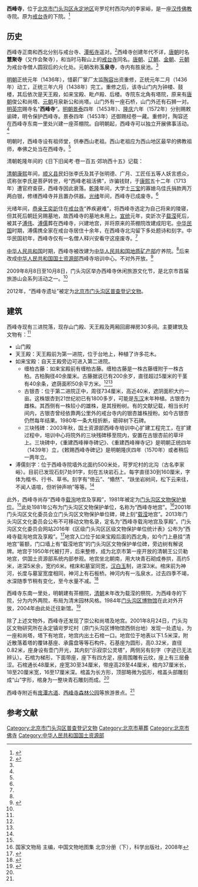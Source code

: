 '''西峰寺'''，位于[[北京市|北京市]][[门头沟区|门头沟区]][[永定地区|永定地区]]岢罗坨村西沟内的李家峪，是一座[[汉传佛教|汉传佛教]]寺院。原为[[戒台寺|戒台寺]]的下院。<ref name=xfs>{{Cite web |url=http://www.fjdh.cn/ffzt/fjhy/ahsy2012/08/090537185410.html |title=西峰寺-门头沟-北京寺院，佛教导航，2012-08-27 |accessdate=2015-01-31 |archive-date=2015-04-21 |archive-url=https://web.archive.org/web/20150421191935/http://www.fjdh.cn/ffzt/fjhy/ahsy2012/08/090537185410.html |dead-url=no }}</ref>

==历史==
西峰寺正南和西北分别与戒台寺、[[潭柘寺|潭柘寺]]遥对。<ref name=kaimu>{{Cite web |url=http://www.mtgtours.com/export/zxw/pic/n8750104801.html |title=西峰寺休闲旅游文化节隆重开幕，门头沟旅游网，2009-08-10 |access-date=2015-01-31 |archive-url=https://web.archive.org/web/20160605090240/http://www.mtgtours.com/export/zxw/pic/n8750104801.html |archive-date=2016-06-05 |dead-url=yes }}</ref>西峰寺创建年代不详，[[唐朝|唐朝]]时名'''慧聚寺'''（又作会聚寺），和当时马鞍山上的[[戒台寺|戒台寺]]同名。[[唐朝|唐朝]]、[[辽朝|辽朝]]、[[金朝|金朝]]、[[元朝|元朝]]为戒台寺僧人圆寂后的火化处。元朝改称'''玉泉寺'''，寺内有胜泉池。<ref name=xfs/>

[[明朝|明朝]]正统元年（1436年），惜薪厂掌厂太监[[陶容|陶容]]出资重修，正统元年二月（1436年）动工，正统三年六月（1438年）完工。重修之后，该寺山门内为钟楼、鼓楼，其后依次是天王殿，如来宝殿、毗卢殿、后楼。寺院东北角有塔院，原来有[[唐朝|唐朝]]俊公和尚塔、[[元朝|元朝]]月泉新公和尚塔。山门外有一座石桥，山门外还有石狮一对。[[明英宗|明英宗]]赐寺名“'''西峰寺'''”。[[明朝|明朝]][[景泰|景泰]]四年（1453年）、[[隆庆|隆庆]]六年（1572年）分别赐敕谕碑，明令保护西峰寺。景泰四年（1453年）还御赐经卷一藏。重修时，陶容还在西峰寺东南一里处兴建一座茶棚院。自明朝起，西峰寺可以独立开展佛事活动。<ref name=xfs/>

明朝时，西峰寺设有祖师堂，供奉西山老祖。西山老祖应为西山地区最早的佛教祖师，奉佛之处当在西峰寺。<ref name=gmsy/>

清朝乾隆年间的《日下旧闻考·卷一百五·郊垧西十五》记载：
{{引用|
原：自戒坛至西峰寺山门有泉最冽。（《问次斋稿》）臣等谨按：西峰寺明碑四，一无撰人姓名，一[[翰林院|翰林院]]检讨旴江[[严素|严素]]撰，皆正统四年立；一礼科[[给事中|给事中]][[王之垣|王之垣]]撰，年月已泐，一为助缘人姓名碑。寺后东北塔一，共六层，高三丈许，额曰“鞍山故俊公和尚之塔”，又石幢一，题识云“大都鞍山慧聚禅寺月泉新公长老塔铭并序，大都万寿退隐林泉老人从伦撰，至元二十八年住持山主成璞等建。”俊公塔之北有池，据寺碑是为胜寒池，池左有地藏殿，其修建年月无考。

増：明人重建西峰禅寺碑记：距府城西二舍许，地名李家峪，有古招提遗址，在灌莽中，碑记剥落，无从考其剏始之岁月。所可见者唯有两浮图巍然独存，一曰俊公塔，建于唐，一曰月泉新公塔，前元至元辛邜所建。塔旁一池名胜寒池，大旱不枯，东有山曰峰峦，涧水绕其麓，西曰罗睺岭，而六国岭峙其南，松陀岭踞其北。惜乎湮废已久，未有能兴起之者。正统改元，因捐赀市材，自三月剏始，至正统三年六月丙辰讫工，赐额曰西峰禅寺，延僧悟达为住持。兹述梗概，以刻于右。
}}

[[清朝|清朝]][[康熙|康熙]]年间，[[顺义县|顺义县]]民妇张李氏及其子张明德、广月、工匠任五等人妖言惑众，谎称张李氏是菩萨转世，号“西峰老祖活佛”，诈骗钱财，于[[康熙|康熙]]五十二年（1713年）遭官府查获，西峰寺因此衰落。[[乾隆|乾隆]]年间，大学士[[三寶_(乾隆繙譯)|三宝]]的寡媳乌佳氏捐款两万两白银，修缮西峰寺并且置办供器。[[光绪|光绪]]年间，西峰寺已成废寺。<ref name=xfs/>

光绪年间，[[恭亲王|恭亲王]][[奕訢|奕訢]]住在[[戒台寺|戒台寺]]“养疾避难”，将西峰寺选定为自己将来的陵寝，但其死后朝廷另赐墓地，故西峰寺的墓地未用上。[[宣统|宣统]]元年，奕訢次子[[载滢|载滢]]死后，被其子[[溥伟|溥伟]]、[[溥儒|溥儒]]葬在西峰寺，兴建地宫，并将原来的茶棚院改建成阳宅。[[中华民国|中华民国]]时期，溥儒携全家在戒台寺居住十余年，在西峰寺北沟留下多处题诗和刻字。中华民国初年，西峰寺仅有一名僧人释兴安看守这座废寺。<ref name=xfs/>

[[中华人民共和国|中华人民共和国]]时期，西峰寺被改建为[[中华人民共和国地质矿产部|中华人民共和国地质矿产部]]疗养院。<ref name=xfs/>后来改成[[中华人民共和国国土资源部|中华人民共和国国土资源部]]西峰寺培训中心。不对外开放。<ref name=gmsy>{{Cite web |url=http://sy.gming.org/article-110-1.html |title=北京门头沟西峰寺，光明寺院网，2012-09-17 |access-date=2015-01-31 |archive-date=2013-01-21 |archive-url=https://web.archive.org/web/20130121152959/http://sy.gming.org/article-110-1.html |dead-url=yes }}</ref>

2009年8月8日至10月8日，门头沟区举办西峰寺休闲旅游文化节，是北京市首届旅游山会系列活动之一。<ref name=kaimu/>

2012年，“西峰寺遗址”被定为[[北京市门头沟区文物保护单位|北京市门头沟区普查登记文物]]。

==建筑==
西峰寺现有三进院落，现存山门殿、天王殿及两厢回廊禅房30多间。主要建筑及文物有：<ref name=gmsy/>
*山门殿
*天王殿：天王殿前为第一进院，位于台地上，种植了许多花木。
*如来宝殿：自天王殿旁边可进入第二进院。
**缠柏古藤：如来宝殿前有缠柏古藤。缠柏古藤是一株古藤缠附于一株古柏。古柏胸径40余厘米。古藤据说已有200余岁，直径超过5厘米的干茎有40余条，遮荫面积50余平方米。<ref name=gmsy/><ref name=xfs/>
**古银杏：位于第二进院正中，周径734厘米，高近40米，遮阴面积大约一亩。这株银杏到21世纪初已有1800多岁，可能是[[东汉|东汉]]末年种植。古银杏为雌株。其西侧有一株较小的雄株，是其授粉树。有的文献记载，相当长时间内，古银杏曾经依靠两公里外的戒台寺内的银杏雄株授粉。如今古银杏仍然每年结果。1980年一条大枝折断，砸碎树下石碑。
**三块残碑：2003年秋，国土资源部西峰寺培训中心扩建工程完工，在扩建过程中，培训中心将院外的三块残碑移至院内，安置在古银杏前的草坪上。三块碑中，《重建西峰禅寺碑记》、《重建西峰禅寺记》是明朝正统四年（1439年）立，《敕赐西峰寺碑记》是明朝隆庆四年（1570年）或者稍后一两年立。
*溥儒刻字：位于西峰寺院墙外北面约500米处，苛罗坨村的北沟（古名李家峪）。目前已发现石刻7处91字，刻在五块岩石上。每字直径30到160厘米，字体为楷书、行书、草书。刻字有“倚云”、“翛然”、“趺坐岩树间，松下云来往，不闻人语喧，但听钟声响”等等。<ref name=gmsy/>
{{文物保护单位
| 省名 = 北京市
| 市/县名 = 北京市门头沟区
| 图片 = 
| 名称 = 西峰寺载洵地宫及享殿
| 编号 = 1-？
| 分类 = 古墓葬
| 所在 = 永定镇岢罗坨村
| 时代 = 清
| 登录 =1981年12月12日
}}
此外，西峰寺尚存“西峰寺[[载洵|载洵]]地宫及享殿”，1981年被定为[[北京市门头沟区文物保护单位|门头沟区文物保护单位]]。<ref name=xfs/>此处1981年公布为门头沟区文物保护单位，名称为“西峰寺地宫”。<ref>国家文物局 主编，中国文物地图集 北京分册（下），科学出版社，2008年</ref>2001年门头沟区文化委员会立门头沟区文物保护单位碑，碑上刻“[[载滢|载滢]]地宫”。2013年门头沟区文化委员会公布不可移动文物名录，定名为“西峰寺载洵地宫及享殿”。门头沟区文化委员会网站2016年《区级门头沟区区级文物保护单位统计表》公布为“西峰寺载洵地宫及享殿”。<ref>{{Cite web |url = http://wh.bjmtg.gov.cn/view.php?id=667 |title = 区级门头沟区区级文物保护单位统计表 |author =  |date = 2016-06-01 |publisher = 门头沟区文化委员会 |language =  |accessdate =  |quote =  |archive-url = https://web.archive.org/web/20170102172401/http://wh.bjmtg.gov.cn/view.php?id=667 |archive-date = 2017-01-02 |dead-url = yes }}</ref>地宫入口位于如来宝殿后面的西北角，如今门上悬挂“清地宫”匾额，门口墙上有“载滢地宫”的门头沟区文物保护单位碑，旁边树有解说牌。地宫于1950年代被打开，后来整修，成为北京市第一座开放的清朝王公贝勒地宫，供国土资源部系统内部参观。地宫坐北朝南，用大块青石砌成券拱，高约5米，进深5米余，宽约6米。棺床和墓室同宽，[[汉白玉|汉白玉]]制，进深3米。棺床前为神河，长度与墓室宽度相同，神河上有石板桥。神河内有一泓泉水，过去四季不竭，水深随季节稍有变化，至今水量不减。<ref name=ifeng>{{Cite web |url=http://fo.ifeng.com/yingyin/fojiaotv/detail_2013_01/30/21760178_0.shtml |title=探墓记：西峰寺地宫悬棺之谜，凤凰网，2013-01-30 |access-date=2015-01-31 |archive-date=2019-11-07 |archive-url=https://web.archive.org/web/20191107102848/https://fo.ifeng.com/yingyin/fojiaotv/detail_2013_01/30/21760178_0.shtml |dead-url=no }}</ref>

西峰寺东南一里处，明朝建有茶棚院，[[清朝|清朝]]末年改为载滢的祭院，为西峰寺的下院，分为内外两院，布局为清末园林风格。1984年[[门头沟区博物馆|门头沟区博物馆]]在此对外开放，2004年由此处迁往新馆。<ref>{{Cite web |url=http://dchms.bjdch.gov.cn/main/viewDetail.jsp?newsid=102799&subjectid=10116 |title=门头沟区博物馆，数字东城，2013-09-02 |access-date=2015-01-31 |archive-url=https://web.archive.org/web/20170116145212/http://dchms.bjdch.gov.cn/main/viewDetail.jsp?newsid=102799&subjectid=10116 |archive-date=2017-01-16 |dead-url=yes }}</ref>

除了上述文物外，西峰寺还发现了崇公和尚塔及地宫。2001年8月24日，门头沟区文物研究所在永定镇岢罗坨村（原门头沟区博物馆西侧台地）发现一处遗址，为一座和尚塔，塔下有地宫，地宫内出土石棺一口。地宫位于地表以下1.5米深，附近散落着塔的覆钵基座、承露盘等等石构件。石基座为圆形，高0.32米，直径0.82米，座身设有壶门开光，其内刻“示寂崇公灵塔”，两侧另有刻字（字迹已无法辨认）。石棺为梯形，下面带座，座下有四方足，座周围雕有云纹，座上有三层叠涩。石棺通长48厘米，座宽30至34厘米，带座高28至44厘米，棺内37厘米长，18至20厘米宽，16至17厘米深。棺盖为长方形，顶部略微为弧形，棺盖头部雕刻成“山”字形，棺身为一整块青石雕刻而成。<ref name=xfs/>

西峰寺附近有[[庞潭古道|庞潭古道]]、[[西峰寺森林公园|西峰寺森林公园]]等旅游景点。<ref name=kaimu/>

==参考文献==
{{commonscat|Xifeng Temple, Beijing}}
{{reflist}}

[[Category:北京市门头沟区普查登记文物|Category:北京市门头沟区普查登记文物]]
[[Category:北京市墓葬|Category:北京市墓葬]]
[[Category:北京市佛寺|Category:北京市佛寺]]
[[Category:中华人民共和国国土资源部|Category:中华人民共和国国土资源部]]